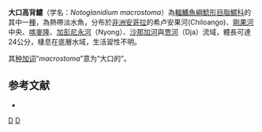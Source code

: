 {{Speciesbox
| image = Cameroon2011 6 (1) (7003775597).jpg
| image_caption = 大口高背鱨
| status = LC
| status_system = IUCN3.1 
| taxon = Notoglanidium macrostoma
| authority = [[Pellegrin|Pellegrin]], 1909
| synonyms = *''Auchenoglanis macrostoma'' <small>Pellegrin, 1909</small>
*''Anaspidoglanis macrostoma'' <small>Pellegrin, 1909</small>
*''Anaspidoglanis macrostomus'' <small>Pellegrin, 1909</small>
}}

'''大口高背鱨'''（学名：''Notoglanidium macrostoma''）為[[輻鰭魚綱|輻鰭魚綱]][[鯰形目|鯰形目]][[脂鱨科|脂鱨科]]的其中一[[種|種]]，為熱帶淡水魚，分布於[[非洲|非洲]][[安哥拉|安哥拉]]的希卢安果河(Chiloango)、[[剛果河|剛果河]]中央、[[喀麥隆|喀麥隆]]、[[加彭|加彭]][[尼永河|尼永河]]（Nyong）、[[沙那加河|沙那加河]]與[[贾河|贾河]]（Dja）流域，體長可達24公分，棲息在底層水域，生活習性不明。

其[[种加词|种加词]]“''macrostoma''”意为“大口的”。

==参考文献==
*{{FishBase_species|genus=Notoglanidium|species=macrostoma|year=2015|month=6}}

{{taxonbar}}

[[Category:高背鱨屬|D]]
[[Category:1909年描述的鱼类|D]]


{{fish-stub}}